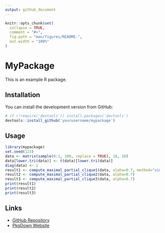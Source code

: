 ```yaml
---
output: github_document
---
```


<!-- README.md is generated from README.Rmd. Please edit that file -->

```r
knitr::opts_chunk$set(
  collapse = TRUE,
  comment = "#>",
  fig.path = "man/figures/README-",
  out.width = "100%"
)
```

# MyPackage

This is an example R package.

## Installation

You can install the development version from GitHub:

```r
# if (!require('devtools')) install.packages('devtools')
devtools::install_github('yourusername/mypackage')
```

## Usage

```r
library(mypackage)
set.seed(123)
data <- matrix(sample(0:1, 100, replace = TRUE), 10, 10)
data[lower.tri(data)] <- t(data)[lower.tri(data)]
diag(data) <- 1
result1 <- compute_maximal_partial_clique1(data, alpha=0.7, method="simple")
result2 <- compute_maximal_partial_clique2(data, alpha=0.7)
result3 <- compute_maximal_partial_clique3(data, alpha=0.7)
print(result1)
print(result2)
print(result3)
```

## Links

- [GitHub Repository](https://github.com/yourusername/mypackage)
- [PkgDown Website](https://yourusername.github.io/mypackage)
